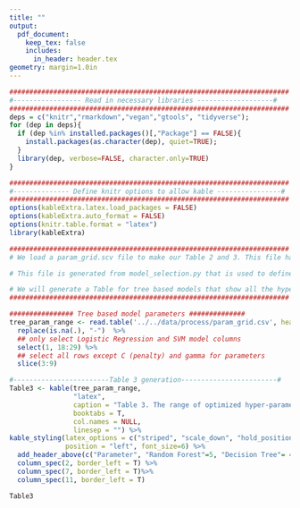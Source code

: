 ```yaml
---
title: ""
output:
  pdf_document:
    keep_tex: false
    includes:
      in_header: header.tex
geometry: margin=1.0in
---
```

```r
######################################################################
#----------------- Read in necessary libraries -------------------#
######################################################################
deps = c("knitr","rmarkdown","vegan","gtools", "tidyverse");
for (dep in deps){
  if (dep %in% installed.packages()[,"Package"] == FALSE){
    install.packages(as.character(dep), quiet=TRUE);
  }
  library(dep, verbose=FALSE, character.only=TRUE)
}

######################################################################
#-------------- Define knitr options to allow kable ----------------#
######################################################################
options(kableExtra.latex.load_packages = FALSE)
options(kableExtra.auto_format = FALSE)
options(knitr.table.format = "latex")
library(kableExtra)
```

```r
######################################################################
# We load a param_grid.scv file to make our Table 2 and 3. This file has the information of the ranges of the optimized hyper-parameters for each model.

# This file is generated from model_selection.py that is used to define model parameters for main.py. Therefore any changes to those files would allow us to represent them in the tables automatically.  

# We will generate a Table for tree based models that show all the hyperparameters used for it. 
######################################################################

################ Tree based model parameters ##############
tree_param_range <- read.table('../../data/process/param_grid.csv', header=T, sep=',', na.strings="", stringsAsFactors = FALSE) %>% 
  replace(is.na(.), "-")  %>% 
  ## only select Logistic Regression and SVM model columns
  select(1, 18:29) %>% 
  ## select all rows except C (penalty) and gamma for parameters
  slice(3:9)

#------------------------Table 3 generation------------------------#
Table3 <- kable(tree_param_range, 
                "latex", 
                caption = "Table 3. The range of optimized hyper-parameters for tree based classification algorithms.", 
                booktabs = T, 
                col.names = NULL, 
                linesep = "") %>%
kable_styling(latex_options = c("striped", "scale_down", "hold_position"), 
              position = "left", font_size=6) %>% 
  add_header_above(c("Parameter", "Random Forest"=5, "Decision Tree"= 4, "XGBoost"=3 ), bold=TRUE) %>% 
  column_spec(2, border_left = T) %>% 
  column_spec(7, border_left = T)%>% 
  column_spec(11, border_left = T)

Table3
```
